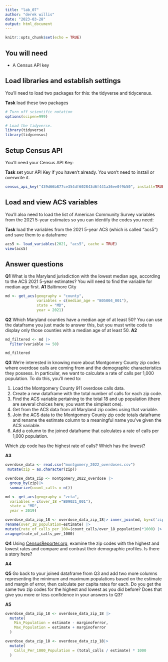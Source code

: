 ---
title: "lab_07"
author: "derek willis"
date: "2023-03-28"
output: html_document
---

```{r setup, include=FALSE}
knitr::opts_chunk$set(echo = TRUE)
```

## You will need

-   A Census API key

## Load libraries and establish settings

You'll need to load two packages for this: the tidyverse and tidycensus.

**Task** load these two packages

```{r}
# Turn off scientific notation
options(scipen=999)

# Load the tidyverse.
library(tidyverse)
library(tidycensus)

```

## Setup Census API

You'll need your Census API Key:

**Task** set your API Key if you haven't already. You won't need to install or overwrite it.

```{r echo=FALSE}

census_api_key("439d66b877ce354df602843d6f441a36ee0f9b50", install=TRUE)

```

## Load and view ACS variables

You'll also need to load the list of American Community Survey variables from the 2021 5-year estimates so you can identify the codes you need:

**Task** load the variables from the 2021 5-year ACS (which is called "acs5") and save them to a dataframe

```{r}
acs5 <- load_variables(2021, "acs5", cache = TRUE)
view(acs5)

```

## Answer questions

**Q1** What is the Maryland jurisdiction with the lowest median age, according to the ACS 2021 5-year estimates? You will need to find the variable for median age first. 
**A1** Baltimore City 

```{r}
md <- get_acs(geography = "county",
              variables = c(median_age = "B05004_001"),
              state = "MD",
              year = 2021)


```

**Q2** Which Maryland counties have a median age of at least 50? You can use the dataframe you just made to answer this, but you must write code to display only those counties with a median age of at least 50. 
**A2** 

```{r}
md_filtered <- md |> 
  filter(variable >= 50)

md_filtered

```

**Q3** We're interested in knowing more about Montgomery County zip codes where overdose calls are coming from and the demographic characteristics they possess. In particular, we want to calculate a rate of calls per 1,000 population. To do this, you'll need to:

1. Load the Montgomery County 911 overdose calls data.
2. Create a new dataframe with the total number of calls for each zip code.
3. Find the ACS variable pertaining to the total 18 and up population (there are several choices here; you want the simplest one).
4. Get from the ACS data from all Maryland zip codes using that variable.
5. Join the ACS data to the Montgomery County zip code totals dataframe and rename the estimate column to a meaningful name you've given the ACS variable.
6. Add a column to the joined dataframe that calculates a rate of calls per 1,000 population.

Which zip code has the highest rate of calls? Which has the lowest?

**A3** 

```{r}
overdose_data <- read.csv("montgomery_2022_overdoses.csv")
 mutate(zip = as.character(zip))

overdose_data_zip <- montgomery_2022_overdose |>
  group_by(zip)|>
  summarize(count_calls = n())

md <- get_acs(geography = "zcta",
  variables = c(over_18 ="B09021_001"),  
  state = "MD",
  year = 2019)

overdose_data_zip_18 <- overdose_data_zip_18|> inner_join(md, by=c('zip'=GEOID))|>
rename(over_18_population=estimate) |> 
mutate(rate_of_calls_per_100=(count_calls/over_18_population)*1000) |> 
aragnge(rate_of_calls_per_1000)

```

**Q4** Using [CensusReporter.org](https://censusreporter.org/), examine the zip codes with the highest and lowest rates and compare and contrast their demographic profiles. Is there a story here?

**A4** 


**Q5** Go back to your joined dataframe from Q3 and add two more columns representing the minimum and maximum populations based on the estimate and margin of error, then calculate per capita rates for each. Do you get the same two zip codes for the highest and lowest as you did before? Does that give you more or less confidence in your answers to Q3?

**A5** 

```{r}

overdose_data_zip_18 <- overdose_data_zip_18 |>
  mutate(
    Min_Population = estimate - marginoferror,
    Max_Population = estimate + marginoferror
  )

overdose_data_zip_18 <- overdose_data_zip_18|>
  mutate(
    Calls_Per_1000_Population = (total_calls / estimate) * 1000
  )

```

